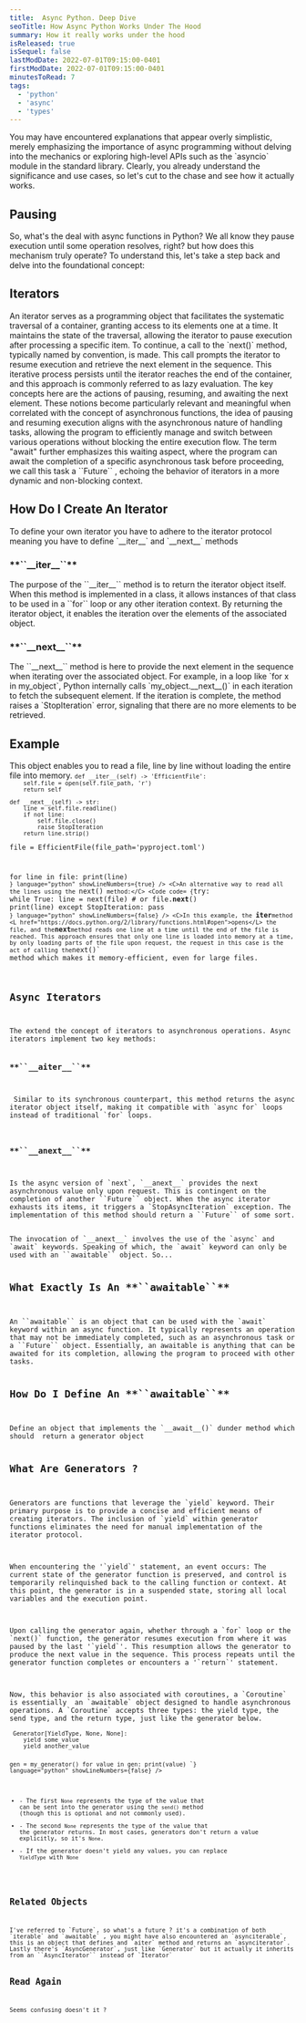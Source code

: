 ```yaml
---
title:  Async Python. Deep Dive
seoTitle: How Async Python Works Under The Hood
summary: How it really works under the hood
isReleased: true
isSequel: false
lastModDate: 2022-07-01T09:15:00-0401
firstModDate: 2022-07-01T09:15:00-0401
minutesToRead: 7
tags:
  - 'python'
  - 'async'
  - 'types'
---
```

<C>
You may have encountered explanations that appear overly simplistic, merely emphasizing the importance of async programming without delving into the mechanics or exploring high-level APIs such as the <L href="https://github.com/python/cpython/tree/main/Lib/asyncio">`asyncio`</L> module in the standard library. Clearly, you already understand the significance and use cases, so let's cut to the chase and see how it actually works.
</C>
<H2>Pausing</H2>
<C>
So, what's the deal with async functions in Python? We all know they pause execution until some operation resolves, right? but how does this mechanism truly operate? To understand this, let's take a step back and delve into the foundational concept:
</C>
<H2>Iterators</H2>
<C>
An iterator serves as a programming object that facilitates the systematic traversal of a <L href="https://en.wikipedia.org/wiki/Container_(abstract_data_type)">container</L>, granting access to its elements one at a time. It maintains the state of the traversal, allowing the iterator to pause execution after processing a specific item. To continue, a call to the `next()` method, typically named by convention, is made. This call prompts the iterator to resume execution and retrieve the next element in the sequence. This iterative process persists until the iterator reaches the end of the container, and this approach is commonly referred to as lazy evaluation.
</C>
<S3/>
<C>
The key concepts here are the actions of pausing, resuming, and awaiting the next element. These notions become particularly relevant and meaningful when correlated with the concept of asynchronous functions, the idea of pausing and resuming execution aligns with the asynchronous nature of handling tasks, allowing the program to efficiently manage and switch between various operations without blocking the entire execution flow. The term "await" further emphasizes this waiting aspect, where the program can await the completion of a specific asynchronous task before proceeding, we call this task a <L href="#related-objects">``Future``</L> , echoing the behavior of iterators in a more dynamic and non-blocking context.
</C>
<H2>How Do I Create An Iterator</H2>
<C>
To define your own iterator you have to adhere to the iterator <L href='/blog/python-protocols'>protocol</L> meaning you have to define `__iter__` and `__next__` methods
</C>
<H3>**``__iter__``**</H3>
<C>
 The purpose of the ``__iter__`` method is to return the iterator object itself. When this method is implemented in a class, it allows instances of that class to be used in a ``for`` loop or any other iteration context. By returning the iterator object, it enables the iteration over the elements of the associated object.
 </C>
 <H3>**``__next__``**</H3>
<C>
 The ``__next__`` method is here to provide the next element in the sequence when iterating over the associated object. For example, in a loop like `for x in my_object`, Python internally calls `my_object.__next__()` in each iteration to fetch the subsequent element. If the iteration is complete, the method raises a `StopIteration` error, signaling that there are no more elements to be retrieved.
</C>
 <H2>Example</H2>
<C>
This object enables you to read a file, line by line without loading the entire file into memory.
</C>
<Code
  code=
{`class EfficientFile:
    def __init__(self, file_path: str):
        self.file_path = file_path

    def __iter__(self) -> 'EfficientFile':
        self.file = open(self.file_path, 'r')
        return self

    def __next__(self) -> str:
        line = self.file.readline()
        if not line:
            self.file.close()
            raise StopIteration
        return line.strip()

file = EfficientFile(file_path='pyproject.toml')

for line in file:
    print(line)
`}
language="python"
showLineNumbers={true}
/>
<C>An alternative way to read all the lines using the `next()` method:</C>
<Code
  code=
{`try: 
	while True:
		line = next(file) # or file.__next__()
		print(line) 
except StopIteration:
	pass
`}
language="python"
showLineNumbers={false}
/>
<C>In this example, the `__iter__` method <L href="https://docs.python.org/2/library/functions.html#open">opens</L> the file, and the `__next__` method reads one line at a time until the end of the file is reached. This approach ensures that only one line is loaded into memory at a time, by only loading parts of the file upon request, the request in this case is the act of calling the `next()` method which makes it memory-efficient, even for large files.</C>
<H2>Async Iterators</H2>
<C>
The extend the concept of iterators to asynchronous operations. Async iterators implement two key methods:
</C>
<H3>**``__aiter__``**</H3>
<C>
 Similar to its synchronous counterpart, this method returns the async iterator object itself, making it compatible with `async for` loops instead of traditional `for` loops.
  </C>
 <H3>**``__anext__``**</H3>
<C>
Is the async version of `next`, `__anext__` provides the next asynchronous value only upon request. This is contingent on the completion of another <L href="#related-objects">``Future``</L> object. When the async iterator exhausts its items, it triggers a `StopAsyncIteration` exception. The implementation of this method should return a ``Future`` of some sort.
</C>
<C>
The invocation of `__anext__` involves the use of the `async` and `await` keywords. Speaking of which, the `await` keyword can only be used with an ``awaitable`` object. So...
</C>
<H2 id="what-is-an-awaitable?">What Exactly Is An **``awaitable``**</H2>
<C>
An ``awaitable`` is an object that can be used with the `await` keyword within an async function. It typically represents an operation that may not be immediately completed, such as an asynchronous task or a <L href="#related-objects">``Future``</L> object. Essentially, an awaitable is anything that can be awaited for its completion, allowing the program to proceed with other tasks.
</C>
<H2>How Do I Define An **``awaitable``**</H2>
<C>
Define an object that implements the `__await__()` dunder method which should  return a generator object
</C>
<H2>What Are Generators ?</H2>
<C>
Generators are functions that leverage the `yield` keyword. Their primary purpose is to provide a concise and efficient means of creating iterators. The inclusion of `yield` within generator functions eliminates the need for manual implementation of the iterator protocol.
</C>
<S3/>
<C>
When encountering the '`yield`' statement, an event occurs: The current state of the generator function is preserved, and control is temporarily relinquished back to the calling function or context. At this point, the generator is in a suspended state, storing all local variables and the execution point.
</C>
<S3/>
<C>
Upon calling the generator again, whether through a `for` loop or the `next()` function, the generator resumes execution from where it was paused by the last '`yield`'. This resumption allows the generator to produce the next value in the sequence. This process repeats until the generator function completes or encounters a '`return`' statement.
</C>
<S3/>
<C>
Now, this behavior is also associated with coroutines, a `Coroutine` is essentially  an `awaitable` object designed to handle asynchronous operations. A `Coroutine` accepts three types: the yield type, the send type, and the return type, just like the generator below.
</C>
<Code
  code=
{`def my_generator() -> Generator[YieldType, None, None]:
    yield some_value
    yield another_value


gen = my_generator()
for value in gen:
    print(value)
`}
language="python"
showLineNumbers={false}
/>
<C>
  - \- The first `None` represents the type of the value that can be sent into the generator using the `send()` method (though this is optional and not commonly used).
  - \- The second `None` represents the type of the value that the generator returns. In most cases, generators don't return a value explicitly, so it's `None`.
  - \- If the generator doesn't yield any values, you can replace `YieldType` with `None` 
</C>
<H2 id="related-objects">Related Objects</H2>
<C>
I've referred to `Future`, so what's a future ? it's a combination of both `iterable` and `awaitable` , you might have also encountered an `asynciterable`, this is an object that defines and `aiter` method and returns an `asynciterator`. Lastly there's `AsyncGenerator`, just like `Generator` but it actually it inherits from an ``AsyncIterator`` instead of `Ìterator` 
</C>
<H2>Read Again</H2>
<C>
Seems confusing doesn't it ? 
</C>
